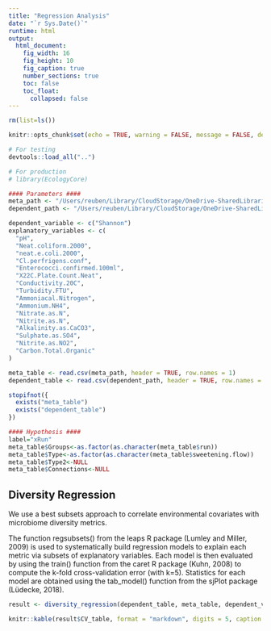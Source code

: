 ```yaml
---
title: "Regression Analysis"
date: "`r Sys.Date()`"
runtime: html
output: 
  html_document:
    fig_width: 16
    fig_height: 10
    fig_caption: true
    number_sections: true
    toc: false
    toc_float:
      collapsed: false
---
```


```r
rm(list=ls())

knitr::opts_chunk$set(echo = TRUE, warning = FALSE, message = FALSE, dev = 'svg')

# For testing
devtools::load_all("..")

# For production
# library(EcologyCore)
```

```r
#### Parameters ####
meta_path <- "/Users/reuben/Library/CloudStorage/OneDrive-SharedLibraries-CranfieldUniversity/Sophie Bretagne - Shared/data/metadata.csv"
dependent_path <- "/Users/reuben/Library/CloudStorage/OneDrive-SharedLibraries-CranfieldUniversity/Sophie Bretagne - Shared/results/environmental_filtering/Environmental_Filtering_TEST_xRun_trialswap.csv"

dependent_variable <- c("Shannon")
explanatory_variables <- c(
  "pH",
  "Neat.coliform.2000",
  "neat.e.coli.2000",
  "Cl.perfrigens.conf",
  "Enterococci.confirmed.100ml",
  "X22C.Plate.Count.Neat",
  "Conductivity.20C",
  "Turbidity.FTU",
  "Ammoniacal.Nitrogen",
  "Ammonium.NH4",
  "Nitrate.as.N",
  "Nitrite.as.N",
  "Alkalinity.as.CaCO3",
  "Sulphate.as.SO4",
  "Nitrite.as.NO2",
  "Carbon.Total.Organic"
)
```

```r
meta_table <- read.csv(meta_path, header = TRUE, row.names = 1)
dependent_table <- read.csv(dependent_path, header = TRUE, row.names = 1)
```

```r
stopifnot({
  exists("meta_table")
  exists("dependent_table")
})
```

```r
#### Hypothesis ####
label="xRun"
meta_table$Groups<-as.factor(as.character(meta_table$run))
meta_table$Type<-as.factor(as.character(meta_table$sweetening.flow))
meta_table$Type2<-NULL
meta_table$Connections<-NULL
```

## Diversity Regression

We use a best subsets approach to correlate environmental covariates with microbiome diversity metrics. 

The function regsubsets() from the leaps R package (Lumley and Miller, 2009) is used to systematically build regression models to explain each metric via subsets of explanatory variables. Each model is then evaluated by using the train() function from the caret R package (Kuhn, 2008) to compute the k-fold cross-validation error (with k=5). Statistics for each model are obtained using the tab_model() function from the sjPlot package (Lüdecke, 2018). 

```r
result <- diversity_regression(dependent_table, meta_table, dependent_variable, explanatory_variables)
```

```r
knitr::kable(result$CV_table, format = "markdown", digits = 5, caption = "Cross-validation Errors for Model Selection")
```
